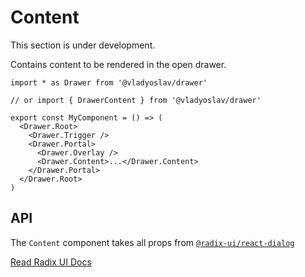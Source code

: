 # Content



<Callout type="warning" emoji="🛠️">
  This section is under development.
</Callout>

Contains content to be rendered in the open drawer.

```tsx copy
import * as Drawer from '@vladyoslav/drawer'

// or import { DrawerContent } from '@vladyoslav/drawer'

export const MyComponent = () => (
  <Drawer.Root>
    <Drawer.Trigger />
    <Drawer.Portal>
      <Drawer.Overlay />
      <Drawer.Content>...</Drawer.Content>
    </Drawer.Portal>
  </Drawer.Root>
)
```

## API

The `Content` component takes all props from [`@radix-ui/react-dialog`](https://www.radix-ui.com/primitives/docs/components/dialog#content)

[Read Radix UI Docs](https://www.radix-ui.com/primitives/docs/components/dialog#content)
